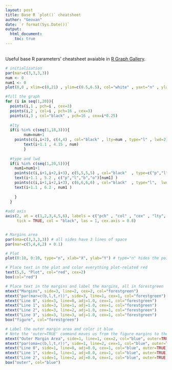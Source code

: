 ---
layout: post
title: Base R `plot()` cheatsheet
author: "Geovan"
date: `r format(Sys.Date())`
output:
  html_document:
    toc: true
---

<br>Useful base R parameters' cheatsheet avaiable in [R Graph Gallery](https://www.r-graph-gallery.com/base-R.html).

```{r echo=F, fig.show='hold', out.width=c('50%', '50%'), fig.height=6, fig.width=6}

# initialization
par(mar=c(3,3,3,3))
num <- 0 
num1 <- 0
plot(0,0 , xlim=c(0,21) , ylim=c(0.5,6.5), col="white" , yaxt="n" , ylab="" , xlab="")

#fill the graph
for (i in seq(1,20)){
  points(i,1 , pch=i , cex=3)
  points(i,2 , col=i , pch=16 , cex=3)
  points(i,3 , col="black" , pch=16 , cex=i*0.25)
  
  #lty
  if(i %in% c(seq(1,18,3))){
        num=num+1
    points(c(i,i+2), c(4,4) , col="black" , lty=num , type="l" , lwd=2)
        text(i+1.1 , 4.15 , num)
        }
  
  #type and lwd 
  if(i %in% c(seq(1,20,5))){
    num1=num1+1
    points(c(i,i+1,i+2,i+3), c(5,5,5,5) , col="black"  , type=c("p","l","b","o")[num1] , lwd=2)
    text(i+1.1 , 5.2 , c("p","l","b","o")[num1] )
    points(c(i,i+1,i+2,i+3), c(6,6,6,6) , col="black"  , type="l",  lwd=num1)
    text(i+1.1 , 6.2 , num1 )
 
    }
  }
 
#add axis
axis(2, at = c(1,2,3,4,5,6), labels = c("pch" , "col" , "cex" , "lty", "type" , "lwd" ), 
     tick = TRUE, col = "black", las = 1, cex.axis = 0.8)


# Margins area
par(oma=c(3,3,3,3)) # all sides have 3 lines of space
par(mar=c(5,4,4,2) + 0.1)

# Plot
plot(0:10, 0:10, type="n", xlab="X", ylab="Y") # type="n" hides the points

# Place text in the plot and color everything plot-related red
text(5,5, "Plot", col="red", cex=2)
box(col="red")

# Place text in the margins and label the margins, all in forestgreen  
mtext("Margins", side=3, line=2, cex=2, col="forestgreen")  
mtext("par(mar=c(b,l,t,r))", side=3, line=1, cex=1, col="forestgreen")  
mtext("Line 0", side=3, line=0, adj=1.0, cex=1, col="forestgreen")  
mtext("Line 1", side=3, line=1, adj=1.0, cex=1, col="forestgreen")  
mtext("Line 2", side=3, line=2, adj=1.0, cex=1, col="forestgreen")  
mtext("Line 3", side=3, line=3, adj=1.0, cex=1, col="forestgreen")  
box("figure", col="forestgreen")  

# Label the outer margin area and color it blue  
# Note the 'outer=TRUE' command moves us from the figure margins to the outer margins.  
mtext("Outer Margin Area", side=1, line=1, cex=2, col="blue", outer=TRUE)  
mtext("par(oma=c(b,l,t,r))", side=1, line=2, cex=1, col="blue", outer=TRUE)  
mtext("Line 0", side=1, line=0, adj=0.0, cex=1, col="blue", outer=TRUE)  
mtext("Line 1", side=1, line=1, adj=0.0, cex=1, col="blue", outer=TRUE)  
mtext("Line 2", side=1, line=2, adj=0.0, cex=1, col="blue", outer=TRUE)  
box("outer", col="blue")
```

